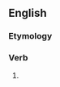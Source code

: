 ==English==

===Etymology===
{{suffix|en|exhort|eth|nocat=1}}

===Verb===
{{head|en|verb form}}

# {{en-archaic third-person singular of|exhort}}